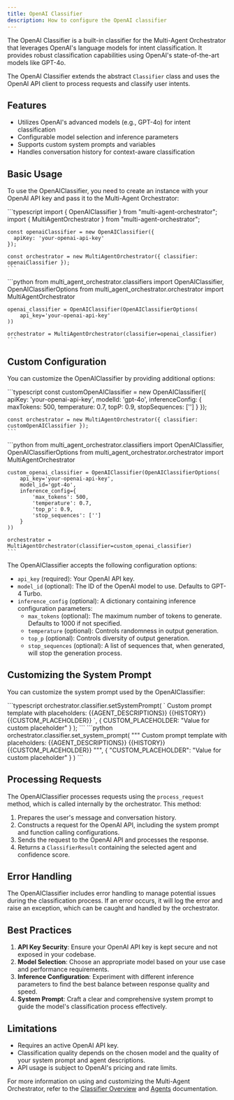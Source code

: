 ```yaml
---
title: OpenAI Classifier
description: How to configure the OpenAI classifier
---
```


The OpenAI Classifier is a built-in classifier for the Multi-Agent Orchestrator that leverages OpenAI's language models for intent classification. It provides robust classification capabilities using OpenAI's state-of-the-art models like GPT-4o.

The OpenAI Classifier extends the abstract `Classifier` class and uses the OpenAI API client to process requests and classify user intents.

## Features

- Utilizes OpenAI's advanced models (e.g., GPT-4o) for intent classification
- Configurable model selection and inference parameters
- Supports custom system prompts and variables
- Handles conversation history for context-aware classification

## Basic Usage

To use the OpenAIClassifier, you need to create an instance with your OpenAI API key and pass it to the Multi-Agent Orchestrator:


<Tabs syncKey="runtime">
  <TabItem label="TypeScript" icon="seti:typescript" color="blue">
    ```typescript
    import { OpenAIClassifier } from "multi-agent-orchestrator";
    import { MultiAgentOrchestrator } from "multi-agent-orchestrator";

    const openaiClassifier = new OpenAIClassifier({
      apiKey: 'your-openai-api-key'
    });

    const orchestrator = new MultiAgentOrchestrator({ classifier: openaiClassifier });
    ```
  </TabItem>
  <TabItem label="Python" icon="seti:python">
    ```python
    from multi_agent_orchestrator.classifiers import OpenAIClassifier, OpenAIClassifierOptions
    from multi_agent_orchestrator.orchestrator import MultiAgentOrchestrator

    openai_classifier = OpenAIClassifier(OpenAIClassifierOptions(
        api_key='your-openai-api-key'
    ))

    orchestrator = MultiAgentOrchestrator(classifier=openai_classifier)
    ```
  </TabItem>
</Tabs>

## Custom Configuration

You can customize the OpenAIClassifier by providing additional options:

<Tabs syncKey="runtime">
  <TabItem label="TypeScript" icon="seti:typescript" color="blue">
    ```typescript
    const customOpenAIClassifier = new OpenAIClassifier({
      apiKey: 'your-openai-api-key',
      modelId: 'gpt-4o',
      inferenceConfig: {
        maxTokens: 500,
        temperature: 0.7,
        topP: 0.9,
        stopSequences: ['']
      }
    });

    const orchestrator = new MultiAgentOrchestrator({ classifier: customOpenAIClassifier });
    ```
  </TabItem>
  <TabItem label="Python" icon="seti:python">
    ```python
    from multi_agent_orchestrator.classifiers import OpenAIClassifier, OpenAIClassifierOptions
    from multi_agent_orchestrator.orchestrator import MultiAgentOrchestrator

    custom_openai_classifier = OpenAIClassifier(OpenAIClassifierOptions(
        api_key='your-openai-api-key',
        model_id='gpt-4o',
        inference_config={
            'max_tokens': 500,
            'temperature': 0.7,
            'top_p': 0.9,
            'stop_sequences': ['']
        }
    ))

    orchestrator = MultiAgentOrchestrator(classifier=custom_openai_classifier)
    ```
  </TabItem>
</Tabs>

The OpenAIClassifier accepts the following configuration options:

- `api_key` (required): Your OpenAI API key.
- `model_id` (optional): The ID of the OpenAI model to use. Defaults to GPT-4 Turbo.
- `inference_config` (optional): A dictionary containing inference configuration parameters:
  - `max_tokens` (optional): The maximum number of tokens to generate. Defaults to 1000 if not specified.
  - `temperature` (optional): Controls randomness in output generation.
  - `top_p` (optional): Controls diversity of output generation.
  - `stop_sequences` (optional): A list of sequences that, when generated, will stop the generation process.

## Customizing the System Prompt

You can customize the system prompt used by the OpenAIClassifier:

<Tabs syncKey="runtime">
  <TabItem label="TypeScript" icon="seti:typescript" color="blue">
    ```typescript
    orchestrator.classifier.setSystemPrompt(
      `
      Custom prompt template with placeholders:
      {{AGENT_DESCRIPTIONS}}
      {{HISTORY}}
      {{CUSTOM_PLACEHOLDER}}
      `,
      {
        CUSTOM_PLACEHOLDER: "Value for custom placeholder"
      }
    );
    ```
  </TabItem>
  <TabItem label="Python" icon="seti:python">
    ```python
    orchestrator.classifier.set_system_prompt(
        """
        Custom prompt template with placeholders:
        {{AGENT_DESCRIPTIONS}}
        {{HISTORY}}
        {{CUSTOM_PLACEHOLDER}}
        """,
        {
            "CUSTOM_PLACEHOLDER": "Value for custom placeholder"
        }
    )
    ```
  </TabItem>
</Tabs>

## Processing Requests

The OpenAIClassifier processes requests using the `process_request` method, which is called internally by the orchestrator. This method:

1. Prepares the user's message and conversation history.
2. Constructs a request for the OpenAI API, including the system prompt and function calling configurations.
3. Sends the request to the OpenAI API and processes the response.
4. Returns a `ClassifierResult` containing the selected agent and confidence score.

## Error Handling

The OpenAIClassifier includes error handling to manage potential issues during the classification process. If an error occurs, it will log the error and raise an exception, which can be caught and handled by the orchestrator.

## Best Practices

1. **API Key Security**: Ensure your OpenAI API key is kept secure and not exposed in your codebase.
2. **Model Selection**: Choose an appropriate model based on your use case and performance requirements.
3. **Inference Configuration**: Experiment with different inference parameters to find the best balance between response quality and speed.
4. **System Prompt**: Craft a clear and comprehensive system prompt to guide the model's classification process effectively.

## Limitations

- Requires an active OpenAI API key.
- Classification quality depends on the chosen model and the quality of your system prompt and agent descriptions.
- API usage is subject to OpenAI's pricing and rate limits.

For more information on using and customizing the Multi-Agent Orchestrator, refer to the [Classifier Overview](/multi-agent-orchestrator/classifier/overview) and [Agents](/multi-agent-orchestrator/agents/overview) documentation.
